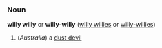 ===Noun===
'''willy willy''' or '''willy-willy''' ([[willy willies]] or [[willy-willies]])

# (''Australia'') a [[dust devil]]